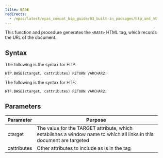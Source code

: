```yaml
---
title: BASE
redirects:
  - /epas/latest/epas_compat_bip_guide/03_built-in_packages/htp_and_htf/base/ #generated for docs/epas/reorg-role-use-case-mode
---
```


This function and procedure generates the `<BASE>` HTML tag, which records the URL of the document.

## Syntax 

The following is the syntax for HTP:

```
HTP.BASE(ctarget, cattributes) RETURN VARCHAR2;
```

The following is the syntax for HTF:

```
HTF.BASE(ctarget, cattributes) RETURN VARCHAR2;
```

## Parameters 

| Parameter | Purpose  |
| --------- | -------- |
| ctarget | The value for the TARGET attribute, which establishes a window name to which all links in this document are targeted |
| cattributes | Other attributes to include as is in the tag |
